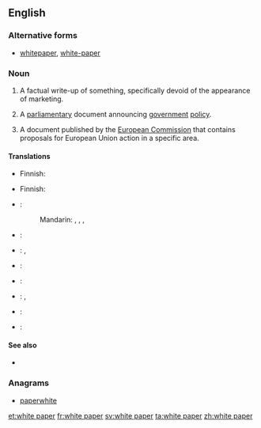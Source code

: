 ==English==

===Alternative forms===
* [[whitepaper]], [[white-paper]]

===Noun===
{{en-noun|head=[[white]] [[paper]]}}

# {{management|marketing}} A factual write-up of something, specifically devoid of the  appearance of marketing.
# {{British|Ireland|European Union|politics}} A [[parliamentary]] document announcing [[government]] [[policy]].
# {{context|European Union}} A document published by the [[European Commission]] that contains proposals for European Union action in a specific area.

====Translations====
{{trans-top|marketing document}}
{{trans-mid}}
{{trans-bottom}}

{{trans-top|parliamentary document}}
* Finnish: {{t|fi|valkoinen kirja}}
{{trans-mid}}
{{trans-bottom}}

{{trans-top|EU document}}
* Finnish: {{t|fi|valkoinen kirja}}
{{trans-mid}}
{{trans-bottom}}

{{checktrans-top}}
* {{ttbc|Chinese}}:
*: Mandarin: {{t|cmn|白皮書|sc=Hani}}, {{t|cmn|白皮书|tr=báipíshū|sc=Hani}}, {{t|cmn|白紙|sc=Hani}}, {{t|cmn|白纸|tr=báizhǐ|sc=Hani}}
* {{ttbc|French}}: {{t|fr|livre blanc|m}}
* {{ttbc|German}}: {{t|de|Weißbuch|n}}, {{t|de|Whitepaper|m}}
{{trans-mid}}
* {{ttbc|Japanese}}: {{t|ja|白書|tr=はくしょ, hakusho|sc=Jpan}}
* {{ttbc|Malay}}: {{t-|ms|kertas putih}}
* {{ttbc|Norwegian}}: {{t-|no|stortingsmelding|f}}, {{t-|nn|stortingsmelding|f}}
* {{ttbc|Russian}}: {{t|ru|белая книга|f|tr=bélaja kníga|sc=Cyrl}}
* {{ttbc|Swedish}}: {{t|sv|vitbok}}
{{trans-bottom}}

====See also====
* {{pedialite}}

===Anagrams===
* [[paperwhite#English|paperwhite]]

[[et:white paper]]
[[fr:white paper]]
[[sv:white paper]]
[[ta:white paper]]
[[zh:white paper]]